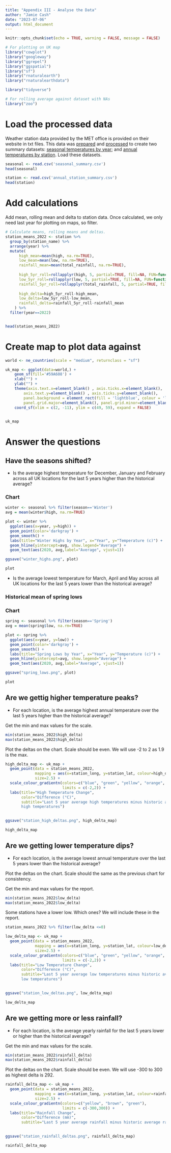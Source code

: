 ```yaml
---
title: "Appendix III - Analyse the Data"
author: "Jamie Cash"
date: "2023-07-06"
output: html_document
---
```


```r
knitr::opts_chunk$set(echo = TRUE, warning = FALSE, message = FALSE) 
```

```r
# For plotting on UK map
library("cowplot")
library("googleway")
library("ggrepel")
library("ggspatial")
library("sf")
library("rnaturalearth")
library("rnaturalearthdata")

library("tidyverse")

# For rolling average against dataset with NAs
library("zoo")
```

# Load the processed data

Weather station data provided by the MET office is provided on their website in txt files. This data was [prepared](prepare.html) and [processed](process.html) to create two summary datasets: [seasonal temperatures by year](seasonal_summary.csv); and [annual temperatures by station](annual_station_summary.csv). Load these datasets.

```r
seasonal <- read.csv('seasonal_summary.csv')
head(seasonal)
```
```r
station <- read.csv('annual_station_summary.csv')
head(station)
```
# Add calculations

Add mean, rolling mean and delta to station data. Once calculated, we only need 
last year for plotting on maps, so filter.

```r
# Calculate means, rolling means and deltas.
station_means_2022 <- station %>% 
  group_by(station_name) %>% 
  arrange(year) %>% 
  mutate(
      high_mean=mean(high, na.rm=TRUE),
      low_mean=mean(low, na.rm=TRUE),
      rainfall_mean=mean(total_rainfall, na.rm=TRUE),
      
      high_5yr_roll=rollapplyr(high, 5, partial=TRUE, fill=NA, FUN=function(x) mean(x, na.rm=TRUE)),
      low_5yr_roll=rollapplyr(low, 5, partial=TRUE, fill=NA, FUN=function(x) mean(x, na.rm=TRUE)),
      rainfall_5yr_roll=rollapplyr(total_rainfall, 5, partial=TRUE, fill=NA, FUN=function(x) mean(x, na.rm=TRUE)),
      
      high_delta=high_5yr_roll-high_mean,
      low_delta=low_5yr_roll-low_mean,
      rainfall_delta=rainfall_5yr_roll-rainfall_mean
    ) %>% 
  filter(year==2022)


head(station_means_2022) 
```

# Create map to plot data against

```r
world <- ne_countries(scale = "medium", returnclass = "sf")

uk_map <- ggplot(data=world,) +
    geom_sf(fill='#59A608') +
    xlab("") + 
    ylab("") +
    theme(axis.text.x=element_blank() , axis.ticks.x=element_blank(), 
        axis.text.y=element_blank() , axis.ticks.y=element_blank(), 
        panel.background = element_rect(fill = 'lightblue', colour = 'lightblue'),
        panel.grid.major=element_blank(), panel.grid.minor=element_blank()  ) +
    coord_sf(xlim = c(2, -11), ylim = c(49, 59), expand = FALSE)
    

uk_map
```

# Answer the questions

## Have the seasons shifted?

* Is the average highest temperature for December, January and February across all UK locations for the last 5 years higher than the  historical average?

### Chart

```r
winter <- seasonal %>% filter(season=='Winter')
avg = mean(winter$high, na.rm=TRUE)

plot <- winter %>%
  ggplot(aes(x=year, y=high)) +
  geom_point(color='darkgray') +
  geom_smooth() +
  labs(title="Winter Highs by Year", x="Year", y="Temperature (c)") +
  geom_hline(yintercept=avg, show.legend="Average") +
  geom_text(aes(2020, avg,label="Average", vjust=1))

ggsave("winter_highs.png", plot)

plot
```

* Is the average lowest temperature for March, April and May across all UK locations for the last 5 years lower than the  historical average?

### Historical mean of spring lows

### Chart

```r
spring <- seasonal %>% filter(season=='Spring')
avg = mean(spring$low, na.rm=TRUE)

plot <- spring %>%
  ggplot(aes(x=year, y=low)) +
  geom_point(color='darkgray') +
  geom_smooth() +
  labs(title="Spring Lows by Year", x="Year", y="Temperature (c)") +
  geom_hline(yintercept=avg, show.legend="Average") +
  geom_text(aes(2020, avg,label="Average", vjust=1))

ggsave("spring_lows.png", plot)

plot
```

## Are we gettig higher temperature peaks?

* For each location, is the average highest annual temperature over the last 5 years higher than the historical average?

Get the min and max values for the scale.

```r
min(station_means_2022$high_delta)
max(station_means_2022$high_delta)
```

Plot the deltas on the chart. Scale should be even. We will use -2 to 2 as 1.9 
is the max.

```r
high_delta_map <- uk_map +
  geom_point(data = station_means_2022, 
             mapping = aes(x=station_long, y=station_lat, colour=high_delta),
             size=2.5) +
  scale_colour_gradientn(colors=c("blue", "green", "yellow", "orange", "darkred"), 
                         limits = c(-2,2)) +
  labs(title="High Temperature Change", 
       color="Difference (°C)",
       subtitle="Last 5 year average high temperatures minus historic average 
       high temperatures")
  

ggsave("station_high_deltas.png", high_delta_map)

high_delta_map
```

## Are we getting lower temperature dips?

* For each location, is the average lowest annual temperature over the last 5 years lower than the historical average?

Plot the deltas on the chart. Scale should the same as the previous chart for consistency.

Get the min and max values for the report.

```r
min(station_means_2022$low_delta)
max(station_means_2022$low_delta)
```

Some stations have a lower low. Which ones? We will include these in the report.

```r
station_means_2022 %>% filter(low_delta <=0)
```


```r
low_delta_map <- uk_map +
  geom_point(data = station_means_2022, 
             mapping = aes(x=station_long, y=station_lat, colour=low_delta),
             size=2.5) +
  scale_colour_gradientn(colors=c("blue", "green", "yellow", "orange", "darkred"), 
                         limits = c(-2,2)) +
  labs(title="Low Temperature Change", 
       color="Difference (°C)",
       subtitle="Last 5 year average low temperatures minus historic average 
       low temperatures")
  

ggsave("station_low_deltas.png", low_delta_map)

low_delta_map
```


## Are we getting more or less rainfall?

* For each location, is the average yearly rainfall for the last 5 years lower or higher than the historical average?

Get the min and max values for the scale.

```r
min(station_means_2022$rainfall_delta)
max(station_means_2022$rainfall_delta)
```

Plot the deltas on the chart. Scale should be even. We will use -300 to 300 as highest delta is 292.

```r
rainfall_delta_map <- uk_map +
  geom_point(data = station_means_2022, 
             mapping = aes(x=station_long, y=station_lat, colour=rainfall_delta),
             size=2.5) +
  scale_colour_gradientn(colors=c("yellow", "brown", "green"), 
                         limits = c(-300,300)) +
  labs(title="Rainfall Change", 
       color="Difference (mm)",
       subtitle="Last 5 year average rainfall minus historic average rainfall")
  

ggsave("station_rainfall_deltas.png", rainfall_delta_map)

rainfall_delta_map
```


